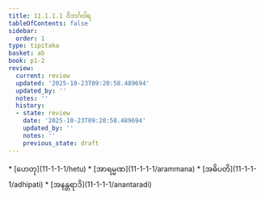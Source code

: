 ```yaml
---
title: 11.1.1.1 ဝိဘင်္ဂဝါရ
tableOfContents: false
sidebar:
  order: 1
type: tipitaka
basket: ab
book: p1-2
review:
  current: review
  updated: '2025-10-23T09:20:58.489694'
  updated_by: ''
  notes: ''
  history:
  - state: review
    date: '2025-10-23T09:20:58.489694'
    updated_by: ''
    notes: ''
    previous_state: draft
---
```



<ReviewStatus review={frontmatter.review} showDetails={true} />

<HypothesisAnnotation frontmatter={frontmatter} />

<DynamicBreadcrumb />



<TableOfContents book="p1-2" section="11.1.1.1">
* [ဟေတု](11-1-1-1/hetu)
* [အာရမ္မဏ](11-1-1-1/arammana)
* [အဓိပတိ](11-1-1-1/adhipati)
* [အနန္တရာဒိ](11-1-1-1/anantaradi)
</TableOfContents>